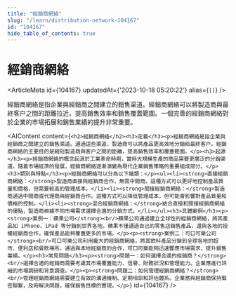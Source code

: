 ```yaml
---
title: "經銷商網絡"
slug: "/learn/distribution-network-104167"
id: "104167"
hide_table_of_contents: true
---
```



# 經銷商網絡

<ArticleMeta id={104167} updatedAt={'2023-10-18 05:20:22'} alias={`[]`} />
<div className='border-solid border-b border-t-0 my-4 border-[var(--ifm-color-gray-300)]' />

經銷商網絡是指企業與經銷商之間建立的銷售渠道。經銷商網絡可以將製造商與最終客户之間的距離拉近，提高銷售效率和銷售覆蓋範圍。一個完善的經銷商網絡對於企業的市場拓展和銷售業績的提升非常重要。

<AIContent content={`<h2>經銷商網絡</h2><h3>定義</h3><p>經銷商網絡是指企業與經銷商之間建立的銷售渠道。通過這些渠道，製造商可以將產品更高效地分銷給最終客户。經銷商網絡的主要目的是縮短製造商與客户之間的距離，提高銷售效率和覆蓋範圍。</p><h3>起源</h3><p>經銷商網絡的概念起源於工業革命時期，當時大規模生產的商品需要更廣泛的分銷渠道。隨着市場經濟的發展，經銷商網絡逐漸演變為現代企業銷售策略的重要組成部分。</p><h3>類別與特點</h3><p>經銷商網絡可以分為以下幾類：</p><ul><li><strong>直接經銷商網絡：</strong>製造商直接與經銷商合作，無需中間商。這種方式可以更好地控制產品質量和價格，但需要較高的管理成本。</li><li><strong>間接經銷商網絡：</strong>製造商通過中間商或代理商與經銷商合作。這種方式可以降低管理成本，但可能會影響對產品質量和價格的控制。</li><li><strong>混合經銷商網絡：</strong>結合直接和間接經銷商網絡的優點，製造商根據不同市場需求選擇合適的分銷方式。</li></ul><h3>具體案例</h3><p><strong>案例一：蘋果公司</strong><br/>蘋果公司通過建立全球性的經銷商網絡，將其產品如 iPhone、iPad 等分銷到世界各地。蘋果不僅通過自己的零售店銷售產品，還與各地的授權經銷商合作，確保產品能夠覆蓋更多的市場。</p><p><strong>案例二：可口可樂公司</strong><br/>可口可樂公司利用龐大的經銷商網絡，將其飲料產品分銷到全球各地的超市、便利店和餐飲場所。通過與本地經銷商的合作，可口可樂能夠迅速響應市場需求，提升銷售業績。</p><h3>常見問題</h3><p><strong>問題一：如何選擇合適的經銷商？</strong><br/>選擇合適的經銷商需要考慮其市場覆蓋能力、信譽、財務狀況和管理能力。企業應進行詳細的市場調研和背景調查。</p><p><strong>問題二：如何管理經銷商網絡？</strong><br/>管理經銷商網絡需要建立有效的溝通機制、定期培訓和評估體系。企業應與經銷商保持緊密聯繫，及時解決問題，確保銷售目標的實現。</p>`} id={104167} />
